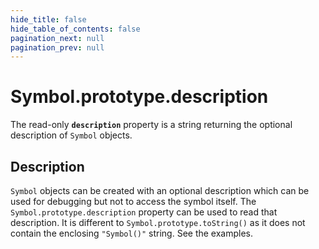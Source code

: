 ```yaml
---
hide_title: false
hide_table_of_contents: false
pagination_next: null
pagination_prev: null
---
```

# Symbol.prototype.description

The read-only **`description`** property is a string returning the optional description of `Symbol` objects.

## Description

`Symbol` objects can be created with an optional description which can be used for debugging but not to access the symbol itself. The `Symbol.prototype.description` property can be used to read that description. It is different to `Symbol.prototype.toString()` as it does not contain the enclosing `"Symbol()"` string. See the examples.
